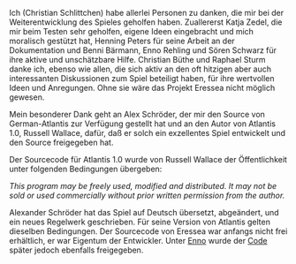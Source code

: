 Ich (Christian Schlittchen) habe allerlei Personen zu danken, die mir bei der Weiterentwicklung des Spieles geholfen haben. Zuallererst Katja Zedel, die mir beim Testen sehr geholfen, eigene Ideen eingebracht und mich moralisch gestützt hat, Henning Peters für seine Arbeit an der Dokumentation und Benni Bärmann, Enno Rehling und Sören Schwarz für ihre aktive und unschätzbare Hilfe. Christian Büthe und Raphael Sturm danke ich, ebenso wie allen, die sich aktiv an den oft hitzigen aber auch interessanten Diskussionen zum Spiel beteiligt haben, für ihre wertvollen Ideen und Anregungen. Ohne sie wäre das Projekt Eressea nicht möglich gewesen.

Mein besonderer Dank geht an Alex Schröder, der mir den Source von German-Atlantis zur Verfügung gestellt hat und an den Autor von Atlantis 1.0, Russell Wallace, dafür, daß er solch ein exzellentes Spiel entwickelt und den Source freigegeben hat.

Der Sourcecode für Atlantis 1.0 wurde von Russell Wallace der Öffentlichkeit unter folgenden Bedingungen übergeben:

''This program may be freely used, modified and distributed. It may not be sold or used commercially without prior written permission from the author.''

Alexander Schröder hat das Spiel auf Deutsch übersetzt, abgeändert, und ein neues Regelwerk geschrieben. Für seine Version von Atlantis gelten dieselben Bedingungen. Der Sourcecode von Eressea war anfangs nicht frei erhältlich, er war Eigentum der Entwickler.
Unter [[Enno]] wurde der [https://github.com/eressea/server/ Code] später jedoch ebenfalls freigegeben.

{{weiter|Das dritte Zeitalter}}